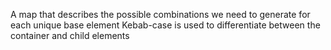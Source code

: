 A map that describes the possible combinations we need to generate
for each unique base element
Kebab-case is used to differentiate between the container and child elements
